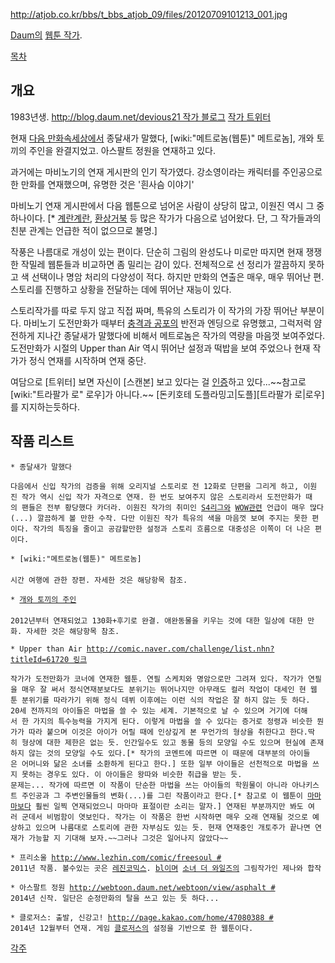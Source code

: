 http://atjob.co.kr/bbs/t_bbs_atjob_09/files/20120709101213_001.jpg

[[Daum]]의 [[웹툰 작가]].

[[목차]]
== 개요 ==
1983년생. [[http://blog.daum.net/devious21 작가 블로그]]
[https://twitter.com/crecooljazz 작가 트위터]

현재 [[다음 만화속세상]]에서 종달새가 말했다, [wiki:"메트로놈(웹툰)" 메트로놈], 개와 토끼의 주인을 완결지었고. 아스팔트 정원을 연재하고 있다.

과거에는 마비노기의 연재 게시판의 인기 작가였다. 강소영이라는 캐릭터를 주인공으로 한 만화를 연재했으며, 유명한 것은 '흰사슴 이야기'

마비노기 연재 게시판에서 다음 웹툰으로 넘어온 사람이 상당히 많고, 이원진 역시 그 중 하나이다. [* [[계란계란]], [[환상거북]] 등 많은 작가가 다음으로 넘어왔다. 단, 그 작가들과의 친분 관계는 언급한 적이 없으므로 불명.]

작풍은 나름대로 개성이 있는 편이다. 단순히 그림의 완성도나 미로만 따지면 현재 쟁쟁한 작밀레 웹툰들과 비교하면 좀 밀리는 감이 있다. 전체적으로 선 정리가 깔끔하지 못하고 색 선택이나 명암 처리의 다양성이 적다. 하지만 만화의 연출은 매우, 매우 뛰어난 편. 스토리를 진행하고 상황을 전달하는 데에 뛰어난 재능이 있다.

스토리작가를 따로 두지 않고 직접 짜며, 특유의 스토리가 이 작가의 가장 뛰어난 부분이다. 마비노기 도전만화가 때부터 [[충격과 공포]]의 반전과 엔딩으로 유명했고, 그럭저럭 얌전하게 지나간 종달새가 말했다에 비해서 메트로놈은 작가의 역량을 마음껏 보여주었다. 도전만화가 시절의 Upper than Air 역시 뛰어난 설정과 떡밥을 보여 주었으나 현재 작가가 정식 연재를 시작하며 연재 중단.

여담으로 [트위터] 보면 자신이 [스캔본] 보고 있다는 걸 [https://twitter.com/crecooljazz/status/377802359696400384/photo/1 인증]하고 있다...~~참고로 [wiki:"트라팔가 로" 로우]가 아니다.~~ [돈키호테 도플라밍고|도플][트라팔가 로|로우]를 지지하는듯하다.



== 작품 리스트 ==
 * 종달새가 말했다

 다음에서 신입 작가의 검증을 위해 오리지널 스토리로 전 12화로 단편을 그리게 하고, 이원진 작가 역시 신입 작가 자격으로 연재. 한 번도 보여주지 않은 스토리라서 도전만화가 때의 팬들은 전부 황당했다 카더라. 이원진 작가의 취미인 [[S4리그]]와 [[WOW]]관련 언급이 매우 많다(...) 깔끔하게 볼 만한 수작. 다만 이원진 작가 특유의 색을 마음껏 보여 주지는 못한 편이다. 작가의 특징을 줄이고 공감할만한 설정과 스토리 흐름으로 대중성은 이쪽이 더 나은 편이다.

 * [wiki:"메트로놈(웹툰)" 메트로놈]
 
 시간 여행에 관한 장편. 자세한 것은 해당항목 참조.

 * [[개와 토끼의 주인]]
 
 2012년부터 연재되었고 130화+후기로 완결. 애완동물을 키우는 것에 대한 일상에 대한 만화. 자세한 것은 해당항목 참조.

 * Upper than Air [[http://comic.naver.com/challenge/list.nhn?titleId=61720 링크]]

 작가가 도전만화가 코너에 연재한 웹툰. 연필 스케치와 명암으로만 그려져 있다. 작가가 연필을 매우 잘 써서 정식연재분보다도 분위기는 뛰어나지만 아무래도 컬러 작업이 대세인 현 웹툰 분위기를 따라가기 위해 정식 데뷔 이후에는 이런 식의 작업은 잘 하지 않는 듯 하다.
 20세 전까지의 아이들은 마법을 쓸 수 있는 세계. 기본적으로 날 수 있으며 거기에 더해서 한 가지의 특수능력을 가지게 된다. 이렇게 마법을 쓸 수 있다는 증거로 정령과 비슷한 뭔가가 따라 붙으며 이것은 아이가 어릴 때에 인상깊게 본 무언가의 형상을 취한다고 한다.딱히 형상에 대한 제한은 없는 듯. 인간일수도 있고 동물 등의 모양일 수도 있으며 현실에 존재하지 않는 것의 모양일 수도 있다.[* 작가의 코멘트에 따르면 이 때문에 대부분의 아이들은 어머니와 닮은 소녀를 소환하게 된다고 한다.] 또한 일부 아이들은 선천적으로 마법을 쓰지 못하는 경우도 있다. 이 아이들은 왕따와 비슷한 취급을 받는 듯.
 문제는... 작가에 따르면 이 작품이 단순한 마법을 쓰는 아이들의 학원물이 아니라 아나키스트 주인공과 그 주변인물들의 변화(...)를 그린 작품이라고 한다.[* 참고로 이 웹툰이 [[마마마]]보다 훨씬 일찍 연재되었으니 마마마 표절이란 소리는 말자.] 연재된 부분까지만 봐도 여러 군데서 비범함이 엿보인다. 작가는 이 작품은 한번 시작하면 매우 오래 연재될 것으로 예상하고 있으며 나름대로 스토리에 관한 자부심도 있는 듯. 현재 연재중인 개토주가 끝나면 연재가 가능할 지 기대해 보자.~~그러나 그것은 일어나지 않았다~~

 * 프리소울 [[http://www.lezhin.com/comic/freesoul #]]
 2011년 작품. 볼수있는 곳은 [[레진코믹스]]. [[bl]]이며 [[소녀 더 와일즈]]의 그림작가인 제나와 합작

 * 아스팔트 정원 [[http://webtoon.daum.net/webtoon/view/asphalt #]]
 2014년 신작. 일단은 순정만화의 탈을 쓰고 있는 듯 하다...

 * 클로저스: 출발, 신강고! [[http://page.kakao.com/home/47080388 #]]
 2014년 12월부터 연재. 게임 [[클로저스]]의 설정을 기반으로 한 웹툰이다.

[[각주]]
